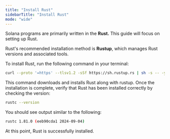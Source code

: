 ```yaml
---
title: "Install Rust"
sidebarTitle: "Install Rust"
mode: "wide"
---
```


Solana programs are primarily written in the **Rust.** This guide will focus on setting up Rust.

Rust's recommended installation method is **Rustup**, which manages Rust versions and associated tools.

To install Rust, run the following command in your terminal:

```bash
curl --proto '=https' --tlsv1.2 -sSf https://sh.rustup.rs | sh -s -- -y
```

This command downloads and installs Rust along with rustup. Once the installation is complete, verify that Rust has been installed correctly by checking the version:

```bash
rustc --version
```

You should see output similar to the following:

```bash
rustc 1.81.0 (eeb90cda1 2024-09-04)
```

At this point, Rust is successfully installed.